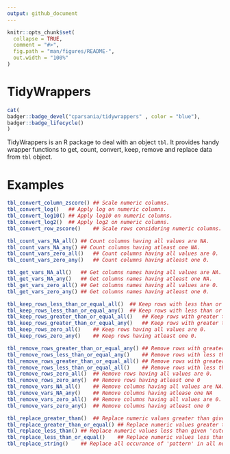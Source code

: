 ```yaml
---
output: github_document
---
```


<!-- README.md is generated from README.Rmd. Please edit that file -->

```r
knitr::opts_chunk$set(
  collapse = TRUE,
  comment = "#>",
  fig.path = "man/figures/README-",
  out.width = "100%"
)
```

# TidyWrappers

<!-- badges: start -->
```r
cat(
badger::badge_devel("cparsania/tidywrappers" , color = "blue"),
badger::badge_lifecycle()
)

```

<!-- badges: end -->

TidyWrappers is an R package to deal with an object `tbl`. It provides handy wrapper functions to get, count, convert, keep, remove and replace data from `tbl` object.  

# Examples 
```r



tbl_convert_column_zscore()	## Scale numeric columns. 
tbl_convert_log()	## Apply log on numeric columns.
tbl_convert_log10()	## Apply log10 on numeric columns.
tbl_convert_log2()	## Apply log2 on numeric columns.
tbl_convert_row_zscore()	## Scale rows considering numeric columns.

tbl_count_vars_NA_all()	## Count columns having all values are NA.
tbl_count_vars_NA_any()	## Count columns having atleast one NA.
tbl_count_vars_zero_all()	## Count columns having all values are 0.
tbl_count_vars_zero_any()	## Count columns having atleast one 0.

tbl_get_vars_NA_all()	## Get columns names having all values are NA.
tbl_get_vars_NA_any()	## Get columns names having atleast one NA.
tbl_get_vars_zero_all()	## Get columns names having all values are 0.
tbl_get_vars_zero_any()	## Get columns names having atleast one 0.

tbl_keep_rows_less_than_or_equal_all()	## Keep rows with less than or equal 'cutoff' in all numeric columns.
tbl_keep_rows_less_than_or_equal_any()	## Keep rows with less than or equal 'cutoff' in any numeric column.
tbl_keep_rows_greater_than_or_equal_all()	## Keep rows with greater than or equal 'cutoff' in all numeric columns.
tbl_keep_rows_greater_than_or_equal_any()	## Keep rows with greater than or equal 'cutoff' in any numeric column.
tbl_keep_rows_zero_all()	## Keep rows having all values are 0.
tbl_keep_rows_zero_any()	## Keep rows having atleast one 0.

tbl_remove_rows_greater_than_or_equal_any()	## Remove rows with greater than or equal 'cutoff' in any numeric column.
tbl_remove_rows_less_than_or_equal_any()	## Remove rows with less than or equal 'cutoff' in any numeric column.
tbl_remove_rows_greater_than_or_equal_all()	## Remove rows with greater than or equal 'cutoff' in all numeric column.
tbl_remove_rows_less_than_or_equal_all()	## Remove rows with less than or equal 'cutoff' in all numeric column.
tbl_remove_rows_zero_all()	## Remove rows having all values are 0.
tbl_remove_rows_zero_any()	## Remove rows having atleast one 0
tbl_remove_vars_NA_all()	## Remove columns having all values are NA.
tbl_remove_vars_NA_any()	## Remove columns having atlease one NA
tbl_remove_vars_zero_all()	## Remove columns having all values are 0.
tbl_remove_vars_zero_any()	## Remove columns having atleast one 0

tbl_replace_greater_than()	## Replace numeric values greater than given 'cutoff'.
tbl_replace_greater_than_or_equal()	## Replace numeric values greater than or equal to given 'cutoff'.
tbl_replace_less_than()	## Replace numeric values less than given 'cutoff'.
tbl_replace_less_than_or_equal()	## Replace numeric values less than or equal given 'cutoff'.
tbl_replace_string()	## Replace all occurance of 'pattern' in all non numeric columns. Wrapper around 'stringr::str_replace_all()'.


```


